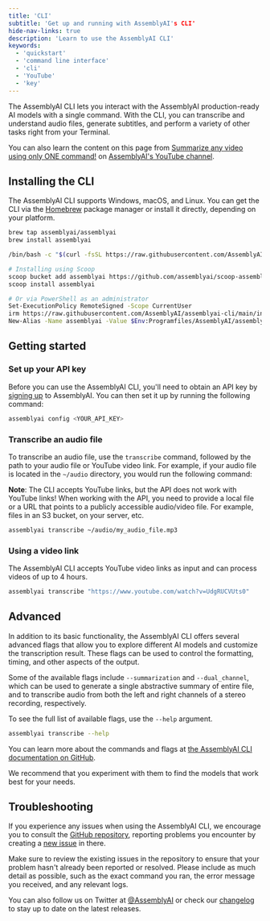 ```yaml
---
title: 'CLI'
subtitle: 'Get up and running with AssemblyAI's CLI'
hide-nav-links: true
description: 'Learn to use the AssemblyAI CLI'
keywords:
  - 'quickstart'
  - 'command line interface'
  - 'cli'
  - 'YouTube'
  - 'key'
---
```





  

The AssemblyAI CLI lets you interact with the AssemblyAI production-ready AI models with a single command. With the CLI, you can transcribe and understand audio files, generate subtitles, and perform a variety of other tasks right from your Terminal.

You can also learn the content on this page from [Summarize any video using only ONE command!](https://www.youtube.com/watch?v=4K9jCFhRwlc) on [AssemblyAI's YouTube channel](https://www.youtube.com/@AssemblyAI).

  


  
## Installing the CLI

The AssemblyAI CLI supports Windows, macOS, and Linux. You can get the CLI via the [Homebrew](https://brew.sh/) package manager or install it directly, depending on your platform.

  <Tabs groupId="language">
  <Tab value="homebrew" title="Homebrew" default>

```bash
brew tap assemblyai/assemblyai
brew install assemblyai
```

  </Tab>
  <Tab value="macos_linux" title="macOS or Linux">

```bash
/bin/bash -c "$(curl -fsSL https://raw.githubusercontent.com/AssemblyAI/assemblyai-cli/main/install.sh)"
```

  </Tab>
  <Tab value="windows" title="Windows">

```bash
# Installing using Scoop
scoop bucket add assemblyai https://github.com/assemblyai/scoop-assemblyai.git
scoop install assemblyai

# Or via PowerShell as an administrator
Set-ExecutionPolicy RemoteSigned -Scope CurrentUser
irm https://raw.githubusercontent.com/AssemblyAI/assemblyai-cli/main/install.ps1 | iex
New-Alias -Name assemblyai -Value $Env:Programfiles/AssemblyAI/assemblyai.exe
```

  </Tab>
  </Tabs>
  


  
## Getting started

### Set up your API key

Before you can use the AssemblyAI CLI, you'll need to obtain an API key by <a href="https://www.assemblyai.com/dashboard/signup" target="_blank">signing up</a> to AssemblyAI. You can then set it up by running the following command:

```bash
assemblyai config <YOUR_API_KEY>
```

### Transcribe an audio file

To transcribe an audio file, use the `transcribe` command, followed by the path to your audio file or YouTube video link. For example, if your audio file is located in the `~/audio` directory, you would run the following command:

**Note**: The CLI accepts YouTube links, but the API does not work with YouTube links! When working with the API, you need to provide a local file or a URL that points to a publicly accessible audio/video file. For example, files in an S3 bucket, on your server, etc.

```bash
assemblyai transcribe ~/audio/my_audio_file.mp3
```

### Using a video link

The AssemblyAI CLI accepts YouTube video links as input and can process videos of up to 4 hours.

```bash
assemblyai transcribe "https://www.youtube.com/watch?v=UdgRUCVUts0"
```

  


  
## Advanced

In addition to its basic functionality, the AssemblyAI CLI offers several advanced flags that allow you to explore different AI models and customize the transcription result. These flags can be used to control the formatting, timing, and other aspects of the output.

Some of the available flags include `--summarization` and `--dual_channel`, which can be used to generate a single abstractive summary of entire file, and to transcribe audio from both the left and right channels of a stereo recording, respectively.

To see the full list of available flags, use the `--help` argument.

```bash
assemblyai transcribe --help
```

You can learn more about the commands and flags at [the AssemblyAI CLI documentation on GitHub](https://github.com/assemblyai/assemblyai-cli).

We recommend that you experiment with them to find the models that work best for your needs.

  


  
## Troubleshooting

If you experience any issues when using the AssemblyAI CLI, we encourage you to consult the [GitHub repository](https://github.com/assemblyai/assemblyai-cli), reporting problems you encounter by creating a [new issue](https://github.com/AssemblyAI/assemblyai-cli/issues/new/choose) in there.

Make sure to review the existing issues in the repository to ensure that your problem hasn't already been reported or resolved. Please include as much detail as possible, such as the exact command you ran, the error message you received, and any relevant logs.

You can also follow us on Twitter at [@AssemblyAI](https://twitter.com/assemblyai) or check our [changelog](https://www.assemblyai.com/changelog) to stay up to date on the latest releases.

  


